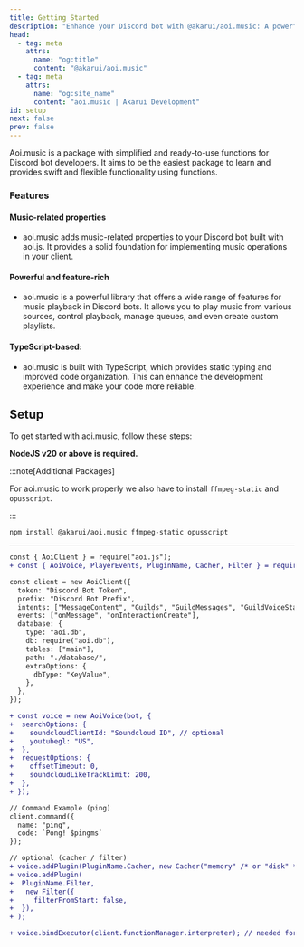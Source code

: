 ```yaml
---
title: Getting Started
description: "Enhance your Discord bot with @akarui/aoi.music: A powerful TypeScript-based JavaScript library for music operations in aoi.js."
head:
  - tag: meta
    attrs:
      name: "og:title"
      content: "@akarui/aoi.music"
  - tag: meta
    attrs:
      name: "og:site_name"
      content: "aoi.music | Akarui Development"
id: setup
next: false
prev: false
---
```


Aoi.music is a package with simplified and ready-to-use functions for Discord bot developers. It aims to be the easiest package to learn and provides swift and flexible functionality using functions.

### Features

#### Music-related properties

- aoi.music adds music-related properties to your Discord bot built with aoi.js. It provides a solid foundation for implementing music operations in your client.

#### Powerful and feature-rich

- aoi.music is a powerful library that offers a wide range of features for music playback in Discord bots. It allows you to play music from various sources, control playback, manage queues, and even create custom playlists.

#### TypeScript-based:

- aoi.music is built with TypeScript, which provides static typing and improved code organization. This can enhance the development experience and make your code more reliable.

## Setup

To get started with aoi.music, follow these steps:

**NodeJS v20 or above is required.**

:::note[Additional Packages]

For aoi.music to work properly we also have to install `ffmpeg-static` and `opusscript`.

:::

```bash
npm install @akarui/aoi.music ffmpeg-static opusscript
```

---

```diff lang="js" title="index.js"
const { AoiClient } = require("aoi.js");
+ const { AoiVoice, PlayerEvents, PluginName, Cacher, Filter } = require("@akarui/aoi.music");

const client = new AoiClient({
  token: "Discord Bot Token",
  prefix: "Discord Bot Prefix",
  intents: ["MessageContent", "Guilds", "GuildMessages", "GuildVoiceStates"],
  events: ["onMessage", "onInteractionCreate"],
  database: {
    type: "aoi.db",
    db: require("aoi.db"),
    tables: ["main"],
    path: "./database/",
    extraOptions: {
      dbType: "KeyValue",
    },
  },
});

+ const voice = new AoiVoice(bot, {
+  searchOptions: {
+    soundcloudClientId: "Soundcloud ID", // optional
+    youtubegl: "US",
+  },
+  requestOptions: {
+    offsetTimeout: 0,
+    soundcloudLikeTrackLimit: 200,
+  },
+ });

// Command Example (ping)
client.command({
  name: "ping",
  code: `Pong! $pingms`
});

// optional (cacher / filter)
+ voice.addPlugin(PluginName.Cacher, new Cacher("memory" /* or "disk" */));
+ voice.addPlugin(
+  PluginName.Filter,
+   new Filter({
+     filterFromStart: false,
+  }),
+ );

+ voice.bindExecutor(client.functionManager.interpreter); // needed for events
```
